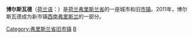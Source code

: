 {{noteTA
|1=zh-hans:弗里斯兰;zh-hant:弗里斯蘭;zh-tw:菲士蘭;zh-hk:菲士蘭;zh-mo:菲士蘭;
}}
{{Infobox Settlement
| name = 博尔斯瓦德<br />Bolsward
| image_skyline = Stadhuis Bolsward 01.JPG
| imagesize = 250px
| image_caption = 
| image_flag = Bolsward flag.svg
| image_shield = 
| pushpin_map = Netherlands
| pushpin_label_position = bottom
| subdivision_type = 国家
| subdivision_name = {{NET}}
| subdivision_type1 = [[荷兰行政区划|省]]
| subdivision_name1 = [[弗里斯兰省|弗里斯兰省]]
| elevation_m = 
| elevation_ft = 
| area_total_km2 = 9.42
| population_as_of = 2007年
| population_total = 9607
| population_density_km2 = auto
| timezone = [[CET|CET]]
| utc_offset = +1
| timezone_DST = [[CEST|CEST]]
| utc_offset_DST = +2
| latd = 53
| latm = 04
| lats = 
| latNS = N
| longd = 5
| longm = 32
| longs = 
| longEW = E
| website =  
}}
'''博尔斯瓦德'''（[[荷兰语|荷兰语]]：'''{{lang|nl|Bolsward}}'''）是[[荷兰|荷兰]][[弗里斯兰省|弗里斯兰省]]的一座城市和旧[[市镇_(荷兰)|市镇]]。2011年，博尔斯瓦德成为新市镇[[西南菲士蘭|西南弗里斯兰]]的一部分。

{{Netherlands-geo-stub}}
[[Category:弗里斯兰省旧市镇|Category:弗里斯兰省旧市镇]]
[[Category:弗里斯兰省城镇和村庄|B]]